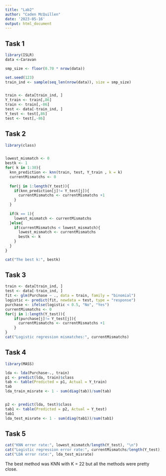 ```yaml
---
title: "Lab2"
author: "Caden McQuillen"
date: '2023-05-16'
output: html_document
---
```


## Task 1
```r
library(ISLR)
data <-Caravan

smp_size <- floor(0.70 * nrow(data))

set.seed(123)
train_ind <- sample(seq_len(nrow(data)), size = smp_size)


train <- data[train_ind, ]
Y_train <- train[,86]
train <- train[,-86]
test <- data[-train_ind, ]
Y_test <- test[,86]
test <- test[,-86]
```


## Task 2
```r
library(class)


lowest_mismatch <- 0
bestk <- 1
for( k in 1:30){
  knn_prediction <- knn(train, test, Y_train , k = k)
  currentMismatchs <- 0
  
  for(j in 1:length(Y_test)){
    if(knn_prediction[j]!= Y_test[j]){
      currentMismatchs <- currentMismatchs +1
    }
  }
  
  if(k == 1){
    lowest_mismatch <- currentMismatchs
  }else{
    if(currentMismatchs < lowest_mismatch){
      lowest_mismatch <- currentMismatchs
      bestk <- k
    }
  }
}

cat("The best k:", bestk)
```


## Task 3
```r
train <- data[train_ind, ]
test <- data[-train_ind, ]
fit <- glm(Purchase ~ ., data = train, family = "binomial")
logistic <- predict(fit, newdata = test, type = "response")
purchase <- ifelse(logistic < 0.5, "No", "Yes")
currentMismatchs <- 0
for(j in 1:length(Y_test)){
    if(purchase[j]!= Y_test[j]){
      currentMismatchs <- currentMismatchs +1
    }
}
cat("Logistic regression mismatches:", currentMismatchs)
```

## Task 4
```r

library(MASS)

lda <- lda(Purchase~., train)
p1 <- predict(lda, train)$class
tab <- table(Predicted = p1, Actual = Y_train)
tab
lda_train_misrate <- 1 - sum(diag(tab))/sum(tab)


p2 <- predict(lda, test)$class
tab1 <- table(Predicted = p2, Actual = Y_test)
tab1
lda_test_misrate <- 1 - sum(diag(tab1))/sum(tab1)
```

## Task 5
```r
cat("KNN error rate:", lowest_mismatch/length(Y_test), "\n")
cat("Logistic regression error rate:", currentMismatchs/length(Y_test), "\n")
cat("LDA error rate:", lda_test_misrate)
```
The best method was KNN with K = 22 but all the methods were pretty close.
